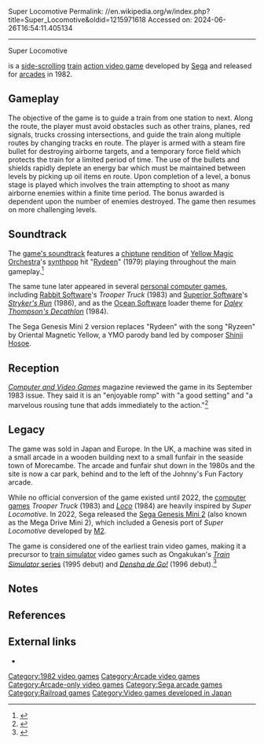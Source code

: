 Super Locomotive
Permalink: //en.wikipedia.org/w/index.php?title=Super_Locomotive&oldid=1215971618
Accessed on: 2024-06-26T16:54:11.405134



------
Super Locomotive
{{More citations needed|date=August 2007}}
{{Infobox video game
| title = Super Locomotive
| image = 
| developer = [[Sega]]
| publisher = [[Sega]]
| designer = Fukumura Mizunaga
| programmer = Fukumura Mizunaga<ref name="arcade-history">{{cite web|url=http://www.arcade-history.com/?n=super-locomotive&page=detail&id=2729|title=Super Locomotive arcade video game pcb by SEGA Enterprises, Ltd. (1982)|website=Arcade-history.com|accessdate=8 October 2017}}</ref>
| platforms = [[Arcade game|Arcade]], [[Sega Genesis Mini 2]]
| release = {{vgrelease|JP|December 1982<ref>{{cite book |chapter=1973-76 |title=Sega Arcade History |date=2002 |series=[[Famitsu DC]] |publisher=[[Enterbrain]] |page=47 |chapter-url=https://archive.org/details/segaarcadehistoryfamitsudc/page/n48 |lang=ja}}</ref>|EU|1983<ref name="CVG"/>}}
| genre = [[Action game|Action]]
| modes = Up to 2 players, alternating turns
| arcade system = [[List of Sega arcade system boards|Sega Z80]]
}}

{{nihongo foot|'''''Super Locomotive'''''|スーパーロコモーティブ|Sūpā Rokomōtibu|lead=yes|group=lower-alpha}} is a [[side-scrolling]] [[Train simulator|train]] [[action video game]] developed by [[Sega]] and released for [[Arcade game|arcades]] in 1982.

==Gameplay==
The objective of the game is to guide a train from one station to next. Along the route, the player must avoid obstacles such as other trains, planes, red signals, trucks crossing intersections, and guide the train along multiple routes by changing tracks en route. The player is armed with a steam fire bullet for destroying airborne targets, and a temporary force field which protects the train for a limited period of time. The use of the bullets and shields rapidly deplete an energy bar which must be maintained between levels by picking up oil items en route. Upon completion of a level, a bonus stage is played which involves the train attempting to shoot as many airborne enemies within a finite time period. The bonus awarded is dependent upon the number of enemies destroyed. The game then resumes on more challenging levels.

==Soundtrack==
The [[video game music|game's soundtrack]] features a [[chiptune]] [[Cover version|rendition]] of [[Yellow Magic Orchestra]]'s [[synthpop]] hit "[[Solid State Survivor|Rydeen]]" (1979) playing throughout the main gameplay.<ref>{{KLOV game|9910|Super Locomotive}}</ref>

The same tune later appeared in several [[personal computer games]], including [[Rabbit Software]]'s ''Trooper Truck'' (1983) and [[Superior Software]]'s ''[[Stryker's Run]]'' (1986), and as the [[Ocean Software]] loader theme for ''[[Daley Thompson's Decathlon]]'' (1984).

The Sega Genesis Mini 2 version replaces "Rydeen" with the song "Ryzeen" by Oriental Magnetic Yellow, a YMO parody band led by composer [[Shinji Hosoe]].

==Reception==
''[[Computer and Video Games]]'' magazine reviewed the game in its September 1983 issue. They said it is an "enjoyable romp" with "a good setting" and "a marvelous rousing tune that adds immediately to the action."<ref name="CVG">{{cite magazine |title=Arcade Action: The Age of the Trains! Super Loco |magazine=[[Computer and Video Games]] |date=16 August 1983 |issue=23 (September 1983) |url=http://www.solvalou.com/subpage/arcade_reviews/180/508/super_locomotive_review.html |accessdate=8 October 2017}}</ref>

==Legacy==
The game was sold in Japan and Europe. In the UK, a machine was sited in a small arcade in a wooden building next to a small funfair in the seaside town of Morecambe. The arcade and funfair shut down in the 1980s and the site is now a car park, behind and to the left of the Johnny's Fun Factory arcade.

While no official conversion of the game existed until 2022, the [[computer games]] ''Trooper Truck'' (1983) and ''[[Loco (video game)|Loco]]'' (1984) are heavily inspired by ''Super Locomotive''.  In 2022, Sega released the [[Sega Genesis Mini#Sega Genesis Mini 2|Sega Genesis Mini 2]] (also known as the Mega Drive Mini 2), which included a Genesis port of ''Super Locomotive'' developed by [[M2 (game developer)|M2]].

The game is considered one of the earliest train video games, making it a precursor to [[train simulator]] video games such as Ongakukan's [[Train Simulator (Ongakukan)|''Train Simulator'' series]] (1995 debut) and ''[[Densha de Go!]]'' (1996 debut).<ref>{{cite web |last1=Plasket |first1=Michael |title=Super Locomotive |url=http://www.hardcoregaming101.net/super-locomotive/ |website=Hardcore Gaming 101 |date=September 13, 2017 |access-date=5 May 2021}}</ref>

==Notes==
{{Notelist}}

==References==
{{Reflist}}

==External links==
{{Portal|Japan|Video games|1980s}}
*{{KLOV game|9910|Super Locomotive}}

[[Category:1982 video games]]
[[Category:Arcade video games]]
[[Category:Arcade-only video games]]
[[Category:Sega arcade games]]
[[Category:Railroad games]]
[[Category:Video games developed in Japan]]